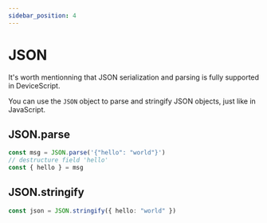 ```yaml
---
sidebar_position: 4
---
```


# JSON

It's worth mentionning that JSON serialization and parsing is fully supported in DeviceScript.

You can use the `JSON` object to parse and stringify JSON objects, just like in JavaScript.

## JSON.parse

```ts
const msg = JSON.parse('{"hello": "world"}')
// destructure field 'hello'
const { hello } = msg
```

## JSON.stringify

```ts
const json = JSON.stringify({ hello: "world" })
```
